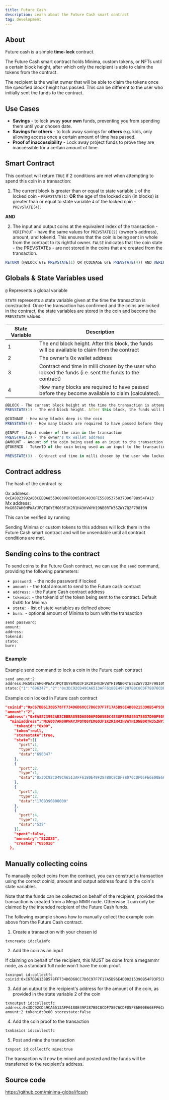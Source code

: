 ---
title: Future Cash
description: Learn about the Future Cash smart contract
tag: development
---

## About

Future cash is a simple **time-lock** contract.

The Future Cash smart contract holds Minima, custom tokens, or NFTs until a certain block height, after which only the recipient is able to claim the tokens from the contract.

The recipient is the wallet owner that will be able to claim the tokens once the specified block height has passed. This can be different to the user who initially sent the funds to the contract.

## Use Cases

- **Savings** - to lock away **your own** funds, preventing you from spending them until your chosen date.
- **Savings for others** - to lock away savings for **others** e.g. kids, only allowing access once a certain amount of time has passed.
- **Proof of inaccessibility** - Lock away project funds to prove they are inaccessible for a certain amount of time.

## Smart Contract

This contract will return `TRUE` if 2 conditions are met when attempting to spend this coin in a transaction:

1. The current block is greater than or equal to state variable `1` of the locked coin - `PREVSTATE(1)` **OR** the age of the locked coin (in blocks) is greater than or equal to state variable `4` of the locked coin - `PREVSTATE(4)`.

**AND**

2. The input and output coins at the equivalent index of the transaction - `VERIFYOUT` - have the same values for `PREVSTATE(2)` (owner's address), amount, and tokenid. This ensures that the coin is being sent in whole from the contract to its rightful owner. `FALSE` indicates that the coin state - the PREVSTATEs - are not stored in the coins that are created from the transaction.

```jsx
RETURN (@BLOCK GTE PREVSTATE(1) OR @COINAGE GTE PREVSTATE(4)) AND VERIFYOUT(@INPUT PREVSTATE(2) @AMOUNT @TOKENID FALSE)
```

## Globals & State Variables used

`@` Represents a global variable

`STATE` represents a state variable given at the time the transaction is constructed. Once the transaction has confirmed and the coins are locked in the contract, the state variables are stored in the coin and become the `PREVSTATE` values.

| State Variable | Description                                                                                              |
| -------------- | -------------------------------------------------------------------------------------------------------- |
| 1              | The end block height. After this block, the funds will be available to claim from the contract           |
| 2              | The owner's 0x wallet address                                                                            |
| 3              | Contract end time in milli chosen by the user who locked the funds (i.e. sent the funds to the contract) |
| 4              | How many blocks are required to have passed before they become available to claim (calculated).          |

```jsx
@BLOCK - The current block height at the time the transaction is attempted
PREVSTATE(1) - The end block height. After this block, the funds will be available to claim from the contract

@COINAGE - How many blocks deep is the coin
PREVSTATE(4) - How many blocks are required to have passed before they become available to claim.

@INPUT - Input number of the coin in the transaction
PREVSTATE(2) - The owner's 0x wallet address
@AMOUNT - Amount of the coin being used as an input to the transaction
@TOKENID - TokenID of the coin being used as an input to the transaction

PREVSTATE(3) - Contract end time in milli chosen by the user who locked the funds (i.e. sent the funds to the contract)
```

## Contract address

The hash of the contract is:

0x address: `0xEA8823992AB3CEBBA855D68006F0D05B0C4838FE55885375837D90F98954FA13`<br/>
Mx address: `MxG087AH0HPWAYJPQTQGYEMG03F1K2R1H43HVWYH19NB0RTW3SZWY7Q2F79810N`

This can be verified by running

Sending Minima or custom tokens to this address will lock them in the Future Cash smart contract and will be unsendable until all contract conditions are met.

## Sending coins to the contract

To send coins to the Future Cash contract, we can use the `send` command, providing the following parameters:

- `password:` - the node password if locked
- `amount:` - the total amount to send to the Future cash contract
- `address:` - the Future Cash contract address
- `tokenid:` - the tokenid of the token being sent to the contract. Default 0x00 for Minima
- `state:` - list of state variables as defined above
- `burn:` - optional amount of Minima to burn with the transaction

```bash title="Terminal"
send password:
amount:
address:
tokenid:
state:
burn:
```

### Example

Example send command to lock a coin in the Future cash contract

```bash title="Terminal"
send amount:2
address:MxG087AH0HPWAYJPQTQGYEMG03F1K2R1H43HVWYH19NB0RTW3SZWY7Q2F79810N
state:{"1":"696347","2":"0x3DC92CD49CA6513AFF6180E49F287B0C8CDF78076CDF05FE6E00E66EFF6CA479","3":"1708390800000","4":"535"}
```

Example coin locked in Future cash contract

```json title="Coin"
"coinid":"0xC67DB6138B578FF734D6D68CC7D6C97F7F17A5B96E4D00215390B54F93F5CF8B",
"amount":"2",
"address":"0xEA8823992AB3CEBBA855D68006F0D05B0C4838FE55885375837D90F98954FA13",
  "miniaddress":"MxG087AH0HPWAYJPQTQGYEMG03F1K2R1H43HVWYH19NB0RTW3SZWY7Q2F79810N",
    "tokenid":"0x00",
    "token":null,
    "storestate":true,
    "state":[{
      "port":1,
      "type":2,
      "data":"696347"
    },
    {
      "port":2,
      "type":1,
      "data":"0x3DC92CD49CA6513AFF6180E49F287B0C8CDF78076CDF05FE6E00E66EFF6CA479"
    },
    {
      "port":3,
      "type":2,
      "data":"1708390800000"
    },
    {
      "port":4,
      "type":2,
      "data":"535"
    }],
    "spent":false,
    "mmrentry":"512828",
    "created":"695816"
  },
```

## Manually collecting coins

To manually collect coins from the contract, you can construct a transaction using the correct coinid, amount and output address found in the coin's state variables.

Note that the funds can be collected on behalf of the recipient, provided the transaction is created from a Mega MMR node. Otherwise it can only be claimed by the intended recipient of the Future Cash funds. 

The following example shows how to manually collect the example coin above from the Future Cash contract.

1. Create a transaction with your chosen id

```
txncreate id:claimfc
```


2. Add the coin as an input 

If claiming on behalf of the recipient, this MUST be done from a megammr node, as a standard full node won't have the coin proof.

```
txninput id:collectfc coinid:0xC67DB6138B578FF734D6D68CC7D6C97F7F17A5B96E4D00215390B54F93F5CF8B
```


3. Add an output to the recipient's address for the amount of the coin, as provided in the state variable 2 of the coin


```
txnoutput id:collectfc address:0x3DC92CD49CA6513AFF6180E49F287B0C8CDF78076CDF05FE6E00E66EFF6CA479 amount:2 tokenid:0x00 storestate:false
```

4. Add the coin proof to the transaction
```
txnbasics id:collectfc
```

5. Post and mine the transaction 
```
txnpost id:collectfc mine:true
```

The transaction will now be mined and posted and the funds will be transferred to the recipient's address.

## Source code

https://github.com/minima-global/fcash
